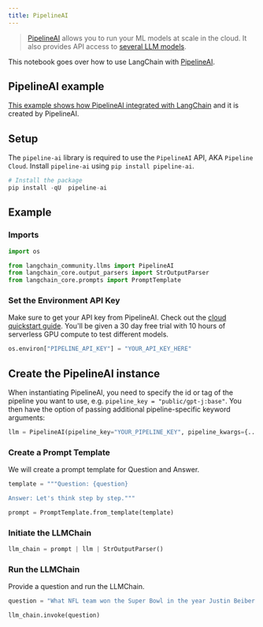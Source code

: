 ```yaml
---
title: PipelineAI
---
```


>[PipelineAI](https://pipeline.ai) allows you to run your ML models at scale in the cloud. It also provides API access to [several LLM models](https://pipeline.ai).

This notebook goes over how to use LangChain with [PipelineAI](https://docs.pipeline.ai/docs).

## PipelineAI example

[This example shows how PipelineAI integrated with LangChain](https://docs.pipeline.ai/docs/langchain) and it is created by PipelineAI.

## Setup

The `pipeline-ai` library is required to use the `PipelineAI` API, AKA `Pipeline Cloud`. Install `pipeline-ai` using `pip install pipeline-ai`.

```python
# Install the package
pip install -qU  pipeline-ai
```

## Example

### Imports

```python
import os

from langchain_community.llms import PipelineAI
from langchain_core.output_parsers import StrOutputParser
from langchain_core.prompts import PromptTemplate
```

### Set the Environment API Key

Make sure to get your API key from PipelineAI. Check out the [cloud quickstart guide](https://docs.pipeline.ai/docs/cloud-quickstart). You'll be given a 30 day free trial with 10 hours of serverless GPU compute to test different models.

```python
os.environ["PIPELINE_API_KEY"] = "YOUR_API_KEY_HERE"
```

## Create the PipelineAI instance

When instantiating PipelineAI, you need to specify the id or tag of the pipeline you want to use, e.g. `pipeline_key = "public/gpt-j:base"`. You then have the option of passing additional pipeline-specific keyword arguments:

```python
llm = PipelineAI(pipeline_key="YOUR_PIPELINE_KEY", pipeline_kwargs={...})
```

### Create a Prompt Template

We will create a prompt template for Question and Answer.

```python
template = """Question: {question}

Answer: Let's think step by step."""

prompt = PromptTemplate.from_template(template)
```

### Initiate the LLMChain

```python
llm_chain = prompt | llm | StrOutputParser()
```

### Run the LLMChain

Provide a question and run the LLMChain.

```python
question = "What NFL team won the Super Bowl in the year Justin Beiber was born?"

llm_chain.invoke(question)
```
